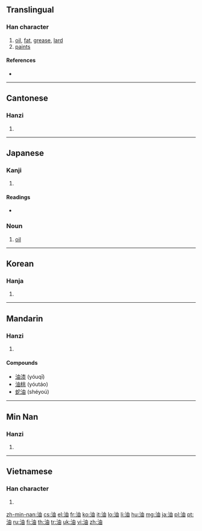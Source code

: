 {{also|沺}}
==Translingual==
{{stroke order|strokes=8}}

===Han character===
{{Han char|rn=85|rad=水|as=05|sn=8|four=3516<sub>0</sub>|canj=水中田 (ELW)|ids=⿰[[氵]][[由]]}}

# [[oil]], [[fat]], [[grease]], [[lard]]
# [[paint]]s

====References====
* {{Han ref|kx=0614.040|dkj=17253|dj=1007.080|hdz=31585.010|uh=6CB9|ud=27833|bh=AA6F|bd=43631}}

----

==Cantonese==

===Hanzi===
{{yue-hanzi|jyut=|y=yau4}}

# {{defn|lang=yue|sort=水05}}

----

==Japanese==

===Kanji===
{{ja-kanji|grade=3|rs=水05}}

# {{defn|lang=ja|sort=水05}}

====Readings====
* {{ja-readings|on=[[ゆ]] (''yu''), [[ゆう]] (''yū'')|kun=[[あぶら]] (''abura'')}}

===Noun===
{{ja-noun|k|hira=あぶら|rom=abura}}

# [[oil]]
#: {{usex|'''油'''を[[売る]]|tr='''あぶら'''をうる<br/>'''''abura''' o uru''|t=to waste time|lang=ja}}

----

==Korean==

===Hanja===
{{ko-hanja|hangeul=[[유]]|eumhun=|rv=yu|mr=yu|y=yu}}

# {{defn|lang=ko|sort=水05}}

----

==Mandarin==

===Hanzi===
{{cmn-hanzi|pin=[[yóu]] ([[you2]]), [[yòu]] ([[you4]])|wg=yu<sup>2</sup>, yu<sup>4</sup>}}

# {{defn|lang=cmn|sort=水05}}

====Compounds====
* [[油漆]] (yóuqī)
* [[油桃]] (yóutáo)
* [[蛇油]] (shéyoú)

----

==Min Nan==

===Hanzi===
{{nan-hanzi|ts|poj=iû|pojt=iu5|rs=水05}}

# {{defn|lang=nan}}

----

==Vietnamese==

===Han character===
{{vi-hantu|[[du]], [[dầu]], [[dẫu]], [[dàu]], [[dư]], [[dù]], [[du]], [[rầu]], [[trầu]]|rs=水05}}

# {{defn|lang=vi|sort=水05}}

[[zh-min-nan:油]]
[[cs:油]]
[[el:油]]
[[fr:油]]
[[ko:油]]
[[it:油]]
[[lo:油]]
[[li:油]]
[[hu:油]]
[[mg:油]]
[[ja:油]]
[[pl:油]]
[[pt:油]]
[[ru:油]]
[[fi:油]]
[[th:油]]
[[tr:油]]
[[uk:油]]
[[vi:油]]
[[zh:油]]